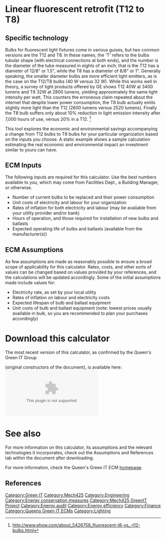 {{Statusboxtop}}
{{Template:Status-Verified|Queen's University Green IT Group}}
{{boxbottom}}

{{ECMbutton|ECM022 - T12 to T8 fluorescent lamp upgrade.xls}}

=Linear fluorescent retrofit (T12 to T8)=


==Specific technology==
Bulbs for fluorescent light fixtures come in various guises, but two common versions are the T12 and T8. In these names, the 'T' refers to the bulbs tubular shape (with electrical connections at both ends), and the number is the diameter of the tube measured in eights of an inch; that is the T12 has a diameter of 12/8" or 1.5", while the T8 has a diameter of 8/8" or 1". Generally speaking, the smaller diameter bulbs are more efficient light emitters, as is the case on the T12/T8 bulbs (40 W versus 32 W). While this works well in theory, a survey of light products offered by GE shows T12 40W at 3400 lumens and T8 32W at 2800 lumens, yielding approximately the same light intensity per watt. This counters the erroneous claim repeated about the internet that despite lower power consumption, the T8 bulb actually emits slightly more light than the T12 (2600 lumens versus 2520 lumens). Finally the T8 bulb suffers only about 10% reduction in light emission intensity after 7,000 hours of use, versus 20% in a T12. <ref> http://www.ehow.com/about_5426758_fluorescent-t8-vs_-t12-bulbs.html </ref>

This tool explores the economic and environmental savings accompanying a change from T12 bulbs to T8 bulbs for your particular organization based on the inputs you choose. A static example shows a sample calculation estimating the real economic and environmental impact an investment similar to yours can have.

==ECM Inputs==
The following inputs are required for this calculator. Use the best numbers available to you, which may come from Facilities Dept., a Building Manager, or otherwise.
*Number of current bulbs to be replaced and their power consumption
*Unit costs of electricity and labour for your organization
*Rates of inflation for both electricity and labour (may be available from your utility provider and/or bank)
*Hours of operation, and those required for installation of new bulbs and ballasts
*Expected operating life of bulbs and ballasts (available from the manufacturer(s))

==ECM Assumptions==
As few assumptions are made as reasonably possible to ensure a broad scope of applicability for this calculator. Rates, costs, and other sorts of values can be changed based on values provided by your references, and the calculations will be updated accordingly. Some of the initial assumptions made include values for:
*Electricity rate, as set by your local utility
*Rates of inflation on labour and electricity costs
*Expected lifespan of bulb and ballast equipment
*Unit costs of bulb and ballast equipment (note: lowest prices usually available in bulk, so you are recommended to plan your purchases accordingly)

=Download this calculator=
The most recent version of this calculator, as confirmed by the Queen's Green IT Group 

(original constructors of the document), is available here:
[[File:ECM022_-_T12_to_T8_fluorescent_lamp_upgrade.xls]]

=See also=
For more information on this calculator, its assumptions and the relevant technologies it incorporates, check out the Assumptions and References tab within the document after downloading.

For more information, check the Queen's Green IT ECM [[:Category:Queens_Green_IT_ECMs|homepage]].

==References==
<references/>

[[Category:Green IT]]
[[Category:Mech425]]
[[Category:Engineering]]
[[Category:Energy conservation measures]]
[[Category:Mech425 GreenIT Project]]
[[Category:Energy audit]]
[[Category:Energy efficiency]]
[[Category:Finance]]
[[Category:Queens Green IT ECMs]]
[[Category:Lighting]]